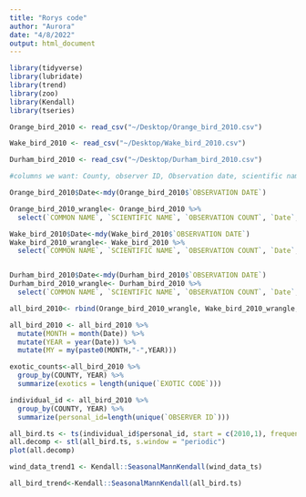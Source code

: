 ```yaml
---
title: "Rorys code"
author: "Aurora"
date: "4/8/2022"
output: html_document
---
```


```r
library(tidyverse)
library(lubridate)
library(trend)
library(zoo)
library(Kendall)
library(tseries)

Orange_bird_2010 <- read_csv("~/Desktop/Orange_bird_2010.csv")

Wake_bird_2010 <- read_csv("~/Desktop/Wake_bird_2010.csv")

Durham_bird_2010 <- read_csv("~/Desktop/Durham_bird_2010.csv")
```



```r
#columns we want: County, observer ID, Observation date, scientific name, common name, observation count 

Orange_bird_2010$Date<-mdy(Orange_bird_2010$`OBSERVATION DATE`)

Orange_bird_2010_wrangle<- Orange_bird_2010 %>%
  select(`COMMON NAME`, `SCIENTIFIC NAME`, `OBSERVATION COUNT`, `Date`, `OBSERVER ID`, `COUNTY`, `EXOTIC CODE`)

Wake_bird_2010$Date<-mdy(Wake_bird_2010$`OBSERVATION DATE`)
Wake_bird_2010_wrangle<- Wake_bird_2010 %>%
  select(`COMMON NAME`, `SCIENTIFIC NAME`, `OBSERVATION COUNT`, `Date`, `OBSERVER ID`, `COUNTY`, `EXOTIC CODE`)


Durham_bird_2010$Date<-mdy(Durham_bird_2010$`OBSERVATION DATE`)
Durham_bird_2010_wrangle<- Durham_bird_2010 %>%
  select(`COMMON NAME`, `SCIENTIFIC NAME`, `OBSERVATION COUNT`, `Date`, `OBSERVER ID`, `COUNTY`, `EXOTIC CODE`)

all_bird_2010<- rbind(Orange_bird_2010_wrangle, Wake_bird_2010_wrangle, Durham_bird_2010_wrangle, deparse.level = 1, make.row.names=TRUE, stringsAsFactors=FALSE, factor.exclude=TRUE)

```


```r

all_bird_2010 <- all_bird_2010 %>%
  mutate(MONTH = month(Date)) %>%
  mutate(YEAR = year(Date)) %>%
  mutate(MY = my(paste0(MONTH,"-",YEAR)))

exotic_counts<-all_bird_2010 %>%
  group_by(COUNTY, YEAR) %>%
  summarize(exotics = length(unique(`EXOTIC CODE`)))

individual_id <- all_bird_2010 %>%
  group_by(COUNTY, YEAR) %>%
  summarize(personal_id=length(unique(`OBSERVER ID`)))

```


```r
all_bird.ts <- ts(individual_id$personal_id, start = c(2010,1), frequency = 12)
all.decomp <- stl(all_bird.ts, s.window = "periodic")
plot(all.decomp)
```

```r
wind_data_trend1 <- Kendall::SeasonalMannKendall(wind_data_ts)

all_bird_trend<-Kendall::SeasonalMannKendall(all_bird.ts)

```

